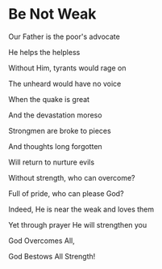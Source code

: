 # Be Not Weak

Our Father is the poor's advocate

He helps the helpless

Without Him, tyrants would rage on

The unheard would have no voice

When the quake is great

And the devastation moreso

Strongmen are broke to pieces

And thoughts long forgotten

Will return to nurture evils

Without strength, who can overcome?

Full of pride, who can please God?

Indeed, He is near the weak and loves them

Yet through prayer He will strengthen you

God Overcomes All,

God Bestows All Strength!
